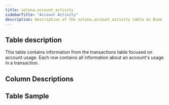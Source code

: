 ```yaml
---
title: solana.account_activity
sidebarTitle: "Account Activity"
description: Description of the solana.account_activity table on Dune
---
```


## Table description

This table contains information from the transactions table focused on account usage. Each row contains all information about an account's usage in a transaction.

## Column Descriptions


<ColumnDescriptions tableSchema="solana" tableName="account_activity" />

## Table Sample


<TableSample tableSchema="solana" tableName="account_activity" />



